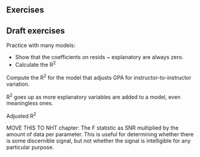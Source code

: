 
## Exercises

## Draft exercises

Practice with many models:

- Show that the coefficients on resids ~ explanatory are always zero.
- Calculate the R^2^



Compute the R^2^ for the model that adjusts GPA for instructor-to-instructor variation.

R^2^ goes up as more explanatory variables are added to a model, even meaningless ones.

Adjusted R^2^

MOVE THIS TO NHT chapter:
The F statistic as SNR multiplied by the amount of data per parameter. This is useful for determining whether there is some discernible signal, but not whether the signal is intelligible for any particular purpose.



